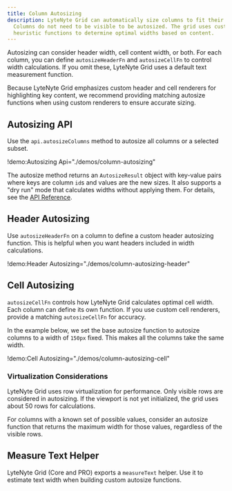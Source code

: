 ```yaml
---
title: Column Autosizing
description: LyteNyte Grid can automatically size columns to fit their content.
  Columns do not need to be visible to be autosized. The grid uses custom
  heuristic functions to determine optimal widths based on content.
---
```


Autosizing can consider header width, cell content width, or both. For
each column, you can define `autosizeHeaderFn` and `autosizeCellFn` to
control width calculations. If you omit these, LyteNyte Grid uses a
default text measurement function.

Because LyteNyte Grid emphasizes custom header and cell renderers for
highlighting key content, we recommend providing matching autosize
functions when using custom renderers to ensure accurate sizing.

## Autosizing API

Use the `api.autosizeColumns` method to autosize all columns or a
selected subset.

!demo:Autosizing Api="./demos/column-autosizing"

The autosize method returns an `AutosizeResult` object with key-value
pairs where keys are column `id`s and values are the new sizes. It also
supports a "dry run" mode that calculates widths without applying them.
For details, see the [API Reference](/docs/reference/overview).

## Header Autosizing

Use `autosizeHeaderFn` on a column to define a custom header autosizing
function. This is helpful when you want headers included in width
calculations.

!demo:Header Autosizing="./demos/column-autosizing-header"

## Cell Autosizing

`autosizeCellFn` controls how LyteNyte Grid calculates optimal cell
width. Each column can define its own function. If you use custom cell
renderers, provide a matching `autosizeCellFn` for accuracy.

In the example below, we set the base autosize function to autosize
columns to a width of `150px` fixed. This makes all the columns take the
same width.

!demo:Cell Autosizing="./demos/column-autosizing-cell"

### Virtualization Considerations

LyteNyte Grid uses row virtualization for performance. Only visible rows
are considered in autosizing. If the viewport is not yet initialized,
the grid uses about 50 rows for calculations.

For columns with a known set of possible values, consider an autosize
function that returns the maximum width for those values, regardless of
the visible rows.

## Measure Text Helper

LyteNyte Grid (Core and PRO) exports a `measureText` helper. Use it to
estimate text width when building custom autosize functions.
